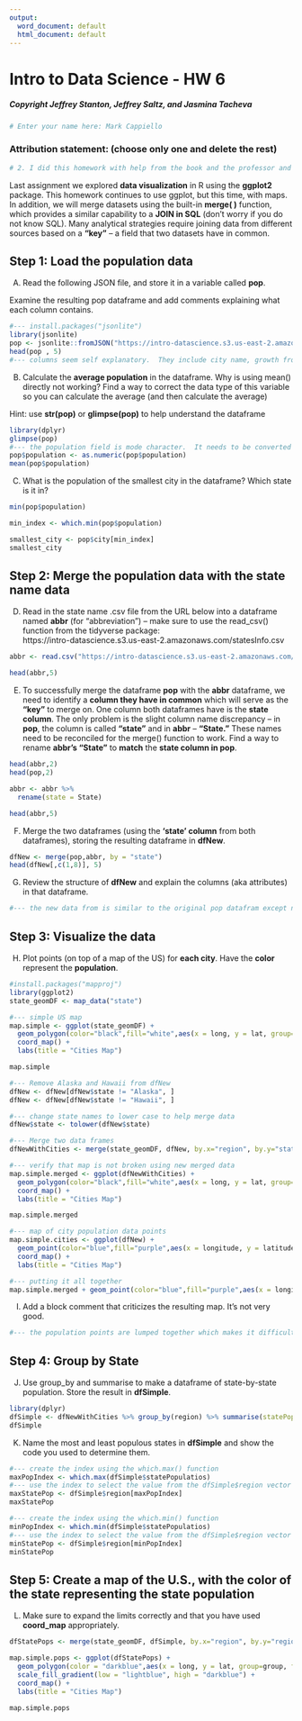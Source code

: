 ```yaml
---
output:
  word_document: default
  html_document: default
---
```

# Intro to Data Science - HW 6
##### Copyright Jeffrey Stanton, Jeffrey Saltz, and Jasmina Tacheva


```r
# Enter your name here: Mark Cappiello
```


### Attribution statement: (choose only one and delete the rest)


```r
# 2. I did this homework with help from the book and the professor and these Internet sources: I also recently bought a book called "Learning R" written by Richard Cotton published by O'Reilly Media Inc. 2013
```

Last assignment we explored **data visualization** in R using the **ggplot2** package. This homework continues to use ggplot, but this time, with maps.  In addition, we will merge datasets using the built-in **merge( )** function, which provides a similar capability to a **JOIN in SQL** (don't worry if you do not know SQL). Many analytical strategies require joining data from different sources based on a **“key”** – a field that two datasets have in common. 

## Step 1: Load the population data

A.	Read the following JSON file,  and store it in a variable called **pop**.

Examine the resulting pop dataframe and add comments explaining what each column contains.



```r
#--- install.packages("jsonlite")
library(jsonlite)
pop <- jsonlite::fromJSON("https://intro-datascience.s3.us-east-2.amazonaws.com/cities.json")
head(pop , 5)
#--- columns seem self explanatory.  They include city name, growth from 2000 to 2013, latitude, longitude, population and state name.
```

B.	Calculate the **average population** in the dataframe. Why is using mean() directly not working? Find a way to correct the data type of this variable so you can calculate the average (and then calculate the average)

Hint: use **str(pop)** or **glimpse(pop)** to help understand the dataframe


```r
library(dplyr)
glimpse(pop)
#--- the population field is mode character.  It needs to be converted to a numerice field.
pop$population <- as.numeric(pop$population)
mean(pop$population)
```

C.	What is the population of the smallest city in the dataframe? Which state is it in?


```r
min(pop$population)

min_index <- which.min(pop$population)

smallest_city <- pop$city[min_index]
smallest_city
```

## Step 2: Merge the population data with the state name data

D)	Read in the state name .csv file from the URL below into a dataframe named **abbr** (for "abbreviation") – make sure to use the read_csv() function from the tidyverse package: <br>
https://intro-datascience.s3.us-east-2.amazonaws.com/statesInfo.csv



```r

abbr <- read.csv("https://intro-datascience.s3.us-east-2.amazonaws.com/statesInfo.csv")

head(abbr,5)
```

E)	To successfully merge the dataframe **pop** with the **abbr** dataframe, we need to identify a **column they have in common** which will serve as the **“key”** to merge on. One column both dataframes have is the **state column**. The only problem is the slight column name discrepancy – in **pop**, the column is called **“state”** and in **abbr** – **“State.”** These names need to be reconciled for the merge() function to work. Find a way to rename **abbr’s “State”** to **match** the **state column in pop**.    


```r
head(abbr,2)
head(pop,2)

abbr <- abbr %>% 
  rename(state = State)

head(abbr,5)
```

F)	Merge the two dataframes (using the **‘state’ column** from both dataframes), storing the resulting dataframe in **dfNew**.


```r
dfNew <- merge(pop,abbr, by = "state")
head(dfNew[,c(1,8)], 5)
```

G)	Review the structure of **dfNew** and explain the columns (aka attributes) in that dataframe.


```r
#--- the new data from is similar to the original pop datafram except now it has the Abbreviation column added to the right side.
```

## Step 3: Visualize the data

H)	Plot points (on top of a map of the US) for **each city**. Have the **color** represent the **population**.


```r
#install.packages("mapproj")
library(ggplot2)
state_geomDF <- map_data("state")

#--- simple US map
map.simple <- ggplot(state_geomDF) +
  geom_polygon(color="black",fill="white",aes(x = long, y = lat, group=group)) +
  coord_map() +
  labs(title = "Cities Map")

map.simple

#--- Remove Alaska and Hawaii from dfNew
dfNew <- dfNew[dfNew$state != "Alaska", ]
dfNew <- dfNew[dfNew$state != "Hawaii", ]

#--- change state names to lower case to help merge data
dfNew$state <- tolower(dfNew$state)

#--- Merge two data frames
dfNewWithCities <- merge(state_geomDF, dfNew, by.x="region", by.y="state")

#--- verify that map is not broken using new merged data
map.simple.merged <- ggplot(dfNewWithCities) +
  geom_polygon(color="black",fill="white",aes(x = long, y = lat, group=group)) +
  coord_map() +
  labs(title = "Cities Map")

map.simple.merged

#--- map of city population data points
map.simple.cities <- ggplot(dfNew) +
  geom_point(color="blue",fill="purple",aes(x = longitude, y = latitude, group=state)) +
  coord_map() +
  labs(title = "Cities Map")

#--- putting it all together
map.simple.merged + geom_point(color="blue",fill="purple",aes(x = longitude, y = latitude, group=group, size = population)) 


```

I)	Add a block comment that criticizes the resulting map. It’s not very good.


```r
#--- the population points are lumped together which makes it difficult to see the relative population size of individual cities.
```

## Step 4: Group by State


J)	Use group_by and summarise to make a dataframe of state-by-state population. Store the result in **dfSimple**.


```r
library(dplyr)
dfSimple <- dfNewWithCities %>% group_by(region) %>% summarise(statePopulatios = sum(population))
dfSimple
```

K)	Name the most and least populous states in **dfSimple** and show the code you used to determine them.


```r
#--- create the index using the which.max() function
maxPopIndex <- which.max(dfSimple$statePopulatios)
#--- use the index to select the value from the dfSimple$region vector
maxStatePop <- dfSimple$region[maxPopIndex] 
maxStatePop

#--- create the index using the which.min() function
minPopIndex <- which.min(dfSimple$statePopulatios)
#--- use the index to select the value from the dfSimple$region vector
minStatePop <- dfSimple$region[minPopIndex]
minStatePop

```

## Step 5: Create a map of the U.S.,  with the color of the state representing the state population

L) Make sure to expand the limits correctly and that you have used **coord_map** appropriately.



```r
dfStatePops <- merge(state_geomDF, dfSimple, by.x="region", by.y="region")

map.simple.pops <- ggplot(dfStatePops) +
  geom_polygon(color = "darkblue",aes(x = long, y = lat, group=group, fill = statePopulatios)) +
  scale_fill_gradient(low = "lightblue", high = "darkblue") + 
  coord_map() +
  labs(title = "Cities Map")

map.simple.pops
```
